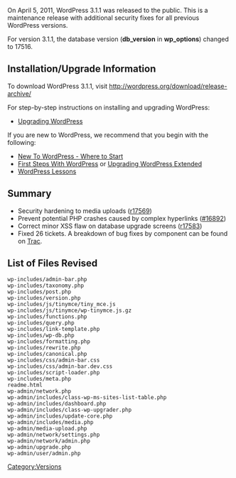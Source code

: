 {{Languages|
{{en|Version 3.1.1}}
{{ja|Version 3.1.1}}
{{ru|Версия 3.1.1}}
{{th|รุ่น 3.1.1}}
{{zh-cn|3.1.1 版本}}
}}

On April 5, 2011, WordPress 3.1.1 was released to the public. This is a maintenance release with additional security fixes for all previous WordPress versions.

For version 3.1.1, the database version ('''db_version''' in '''wp_options''') changed to 17516.

==Installation/Upgrade Information==
To download WordPress 3.1.1, visit http://wordpress.org/download/release-archive/

For step-by-step instructions on installing and upgrading WordPress:

* [[Upgrading WordPress]]

If you are new to WordPress, we recommend that you begin with the following:
* [[New To WordPress - Where to Start]]
* [[First Steps With WordPress]] or [[Upgrading WordPress Extended]]
* [[WordPress Lessons]]

== Summary ==
* Security hardening to media uploads ([http://core.trac.wordpress.org/changeset/17569 r17569])
* Prevent potential PHP crashes caused by complex hyperlinks ([http://core.trac.wordpress.org/ticket/16892 #16892])
* Correct minor XSS flaw on database upgrade screens ([http://core.trac.wordpress.org/changeset/17583 r17583])
* Fixed 26 tickets. A breakdown of bug fixes by component can be found on [http://core.trac.wordpress.org/milestone/3.1.1 Trac].

==List of Files Revised==
<pre>
wp-includes/admin-bar.php
wp-includes/taxonomy.php
wp-includes/post.php
wp-includes/version.php
wp-includes/js/tinymce/tiny_mce.js
wp-includes/js/tinymce/wp-tinymce.js.gz
wp-includes/functions.php
wp-includes/query.php
wp-includes/link-template.php
wp-includes/wp-db.php
wp-includes/formatting.php
wp-includes/rewrite.php
wp-includes/canonical.php
wp-includes/css/admin-bar.css
wp-includes/css/admin-bar.dev.css
wp-includes/script-loader.php
wp-includes/meta.php
readme.html
wp-admin/network.php
wp-admin/includes/class-wp-ms-sites-list-table.php
wp-admin/includes/dashboard.php
wp-admin/includes/class-wp-upgrader.php
wp-admin/includes/update-core.php
wp-admin/includes/media.php
wp-admin/media-upload.php
wp-admin/network/settings.php
wp-admin/network/admin.php
wp-admin/upgrade.php
wp-admin/user/admin.php
</pre>

{{Versions}}

[[Category:Versions]]